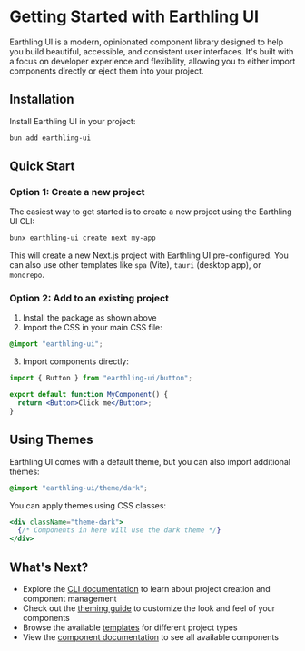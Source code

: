 # Getting Started with Earthling UI

Earthling UI is a modern, opinionated component library designed to help you build beautiful, accessible, and consistent user interfaces. It's built with a focus on developer experience and flexibility, allowing you to either import components directly or eject them into your project.

## Installation

Install Earthling UI in your project:

```bash
bun add earthling-ui
```

## Quick Start

### Option 1: Create a new project

The easiest way to get started is to create a new project using the Earthling UI CLI:

```bash
bunx earthling-ui create next my-app
```

This will create a new Next.js project with Earthling UI pre-configured. You can also use other templates like `spa` (Vite), `tauri` (desktop app), or `monorepo`.

### Option 2: Add to an existing project

1. Install the package as shown above
2. Import the CSS in your main CSS file:

```css
@import "earthling-ui";
```

3. Import components directly:

```jsx
import { Button } from "earthling-ui/button";

export default function MyComponent() {
  return <Button>Click me</Button>;
}
```

## Using Themes

Earthling UI comes with a default theme, but you can also import additional themes:

```css
@import "earthling-ui/theme/dark";
```

You can apply themes using CSS classes:

```jsx
<div className="theme-dark">
  {/* Components in here will use the dark theme */}
</div>
```

## What's Next?

- Explore the [CLI documentation](/cli) to learn about project creation and component management
- Check out the [theming guide](/theming) to customize the look and feel of your components
- Browse the available [templates](/templates) for different project types
- View the [component documentation](/components) to see all available components
